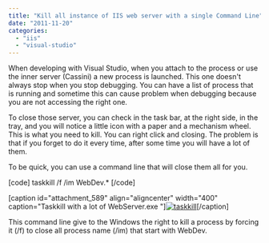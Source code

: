 ```yaml
---
title: "Kill all instance of IIS web server with a single Command Line"
date: "2011-11-20"
categories: 
  - "iis"
  - "visual-studio"
---
```


When developing with Visual Studio, when you attach to the process or use the inner server (Cassini) a new process is launched. This one doesn't always stop when you stop debugging. You can have a list of process that is running and sometime this can cause problem when debugging because you are not accessing the right one.

To close those server, you can check in the task bar, at the right side, in the tray, and you will notice a little icon with a paper and a mechanism wheel. This is what you need to kill. You can right click and closing. The problem is that if you forget to do it every time, after some time you will have a lot of them.

To be quick, you can use a command line that will close them all for you.

\[code\] taskkill /f /im WebDev.\* \[/code\]

\[caption id="attachment\_589" align="aligncenter" width="400" caption="Taskkill with a lot of WebServer.exe "\][![](http://patrickdesjardins.com/blog/wp-content/uploads/2011/11/taskkill-400x113.png "taskkill")](http://patrickdesjardins.com/blog/kill-all-instance-of-iis-web-server-with-a-single-command-line/taskkill)\[/caption\]

This command line give to the Windows the right to kill a process by forcing it (/f) to close all process name (/im) that start with WebDev.
